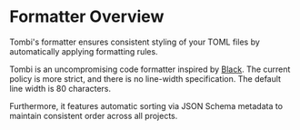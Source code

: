 
# Formatter Overview

Tombi's formatter ensures consistent styling of your TOML files by automatically applying formatting rules.

Tombi is an uncompromising code formatter inspired by [Black](https://black.readthedocs.io/en/stable/index.html).
The current policy is more strict, and there is no line-width specification. The default line width is 80 characters.

Furthermore, it features automatic sorting via JSON Schema metadata to maintain consistent order across all projects.
